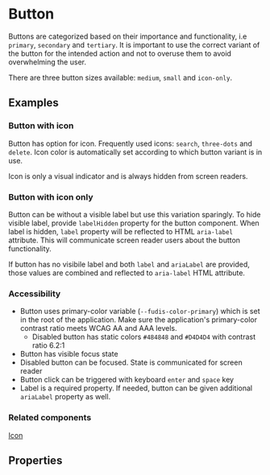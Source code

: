 
<Meta title="Button" component={ButtonComponent} />

# Button

Buttons are categorized based on their importance and functionality, i.e `primary`, `secondary` and `tertiary`.
It is important to use the correct variant of the button for the intended action and not to overuse them to avoid overwhelming the user.

There are three button sizes available: `medium`, `small` and `icon-only`.

## Examples

<Canvas>
	<Story id="components-button--all-variants"></Story>
</Canvas>

### Button with icon

Button has option for icon. Frequently used icons: <code>search</code>, <code>three-dots</code> and <code>delete</code>. Icon color is automatically set according to which button variant is in use.

Icon is only a visual indicator and is always hidden from screen readers.

<Canvas>
	<Story id="components-button--icon-button"></Story>
</Canvas>

### Button with icon only

Button can be without a visible label but use this variation sparingly. To hide visible label, provide `labelHidden` property for the button component. When label is hidden, `label` property will be reflected to HTML `aria-label` attribute. This will communicate screen reader users about the button functionality.

If button has no visibile label and both `label` and `ariaLabel` are provided, those values are combined and reflected to `aria-label` HTML attribute.

<Canvas>
	<Story id="components-button--only-icon-button"></Story>
</Canvas>

### Accessibility

- Button uses primary-color variable (`--fudis-color-primary`) which is set in the root of the application. Make sure the application's primary-color contrast ratio meets WCAG AA and AAA levels.
  - Disabled button has static colors `#484848` and `#D4D4D4` with contrast ratio 6.2:1
- Button has visible focus state
- Disabled button can be focused. State is communicated for screen reader
- Button click can be triggered with keyboard <code>enter</code> and <code>space</code> key
- Label is a required property. If needed, button can be given additional `ariaLabel` property as well.

### Related components

[Icon](/docs/components-icon--icon)

## Properties

<ArgsTable of={ButtonComponent} />
